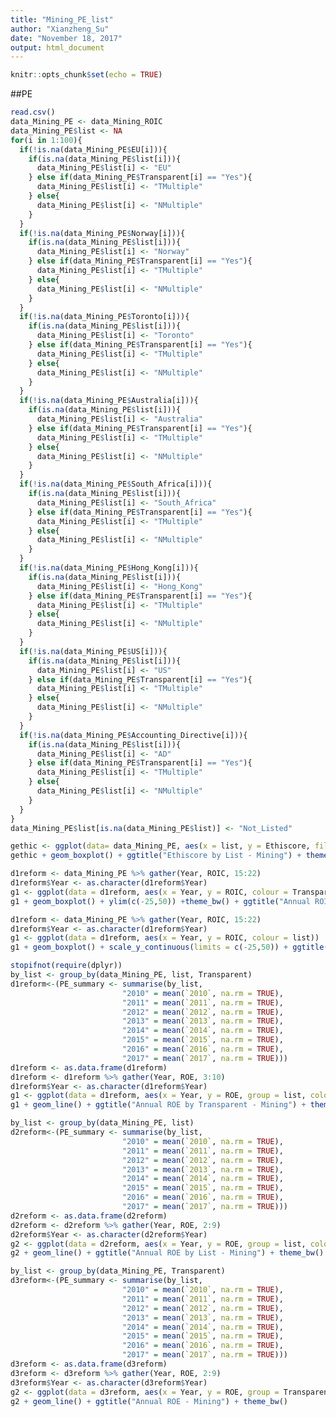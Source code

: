 ---
title: "Mining_PE_list"
author: "Xianzheng_Su"
date: "November 18, 2017"
output: html_document
---

```{r setup, include=FALSE}
knitr::opts_chunk$set(echo = TRUE)
```

##PE

```{r}
read.csv()
data_Mining_PE <- data_Mining_ROIC
data_Mining_PE$list <- NA
for(i in 1:100){
  if(!is.na(data_Mining_PE$EU[i])){
    if(is.na(data_Mining_PE$list[i])){
      data_Mining_PE$list[i] <- "EU"
    } else if(data_Mining_PE$Transparent[i] == "Yes"){
      data_Mining_PE$list[i] <- "TMultiple"
    } else{
      data_Mining_PE$list[i] <- "NMultiple"
    }
  }
  if(!is.na(data_Mining_PE$Norway[i])){
    if(is.na(data_Mining_PE$list[i])){
      data_Mining_PE$list[i] <- "Norway"
    } else if(data_Mining_PE$Transparent[i] == "Yes"){
      data_Mining_PE$list[i] <- "TMultiple"
    } else{
      data_Mining_PE$list[i] <- "NMultiple"
    }
  }
  if(!is.na(data_Mining_PE$Toronto[i])){
    if(is.na(data_Mining_PE$list[i])){
      data_Mining_PE$list[i] <- "Toronto"
    } else if(data_Mining_PE$Transparent[i] == "Yes"){
      data_Mining_PE$list[i] <- "TMultiple"
    } else{
      data_Mining_PE$list[i] <- "NMultiple"
    }
  }
  if(!is.na(data_Mining_PE$Australia[i])){
    if(is.na(data_Mining_PE$list[i])){
      data_Mining_PE$list[i] <- "Australia"
    } else if(data_Mining_PE$Transparent[i] == "Yes"){
      data_Mining_PE$list[i] <- "TMultiple"
    } else{
      data_Mining_PE$list[i] <- "NMultiple"
    }
  }
  if(!is.na(data_Mining_PE$South_Africa[i])){
    if(is.na(data_Mining_PE$list[i])){
      data_Mining_PE$list[i] <- "South_Africa"
    } else if(data_Mining_PE$Transparent[i] == "Yes"){
      data_Mining_PE$list[i] <- "TMultiple"
    } else{
      data_Mining_PE$list[i] <- "NMultiple"
    }
  }
  if(!is.na(data_Mining_PE$Hong_Kong[i])){
    if(is.na(data_Mining_PE$list[i])){
      data_Mining_PE$list[i] <- "Hong_Kong"
    } else if(data_Mining_PE$Transparent[i] == "Yes"){
      data_Mining_PE$list[i] <- "TMultiple"
    } else{
      data_Mining_PE$list[i] <- "NMultiple"
    }
  }
  if(!is.na(data_Mining_PE$US[i])){
    if(is.na(data_Mining_PE$list[i])){
      data_Mining_PE$list[i] <- "US"
    } else if(data_Mining_PE$Transparent[i] == "Yes"){
      data_Mining_PE$list[i] <- "TMultiple"
    } else{
      data_Mining_PE$list[i] <- "NMultiple"
    }
  }
  if(!is.na(data_Mining_PE$Accounting_Directive[i])){
    if(is.na(data_Mining_PE$list[i])){
      data_Mining_PE$list[i] <- "AD"
    } else if(data_Mining_PE$Transparent[i] == "Yes"){
      data_Mining_PE$list[i] <- "TMultiple"
    } else{
      data_Mining_PE$list[i] <- "NMultiple"
    }
  }
}
data_Mining_PE$list[is.na(data_Mining_PE$list)] <- "Not_Listed"
```

```{r}
gethic <- ggplot(data= data_Mining_PE, aes(x = list, y = Ethiscore, fill = "#f3c3f7"))
gethic + geom_boxplot() + ggtitle("Ethiscore by List - Mining") + theme_bw()
```

```{r}
d1reform <- data_Mining_PE %>% gather(Year, ROIC, 15:22)
d1reform$Year <- as.character(d1reform$Year)
g1 <- ggplot(data = d1reform, aes(x = Year, y = ROIC, colour = Transparent))
g1 + geom_boxplot() + ylim(c(-25,50)) +theme_bw() + ggtitle("Annual ROIC - Mining")
```

```{r}
d1reform <- data_Mining_PE %>% gather(Year, ROIC, 15:22)
d1reform$Year <- as.character(d1reform$Year)
g1 <- ggplot(data = d1reform, aes(x = Year, y = ROIC, colour = list))
g1 + geom_boxplot() + scale_y_continuous(limits = c(-25,50)) + ggtitle("Annual ROIC by list - Mining") + theme_bw()
```

```{r}
stopifnot(require(dplyr))
by_list <- group_by(data_Mining_PE, list, Transparent)
d1reform<-(PE_summary <- summarise(by_list,
                         "2010" = mean(`2010`, na.rm = TRUE),
                         "2011" = mean(`2011`, na.rm = TRUE),
                         "2012" = mean(`2012`, na.rm = TRUE),
                         "2013" = mean(`2013`, na.rm = TRUE),
                         "2014" = mean(`2014`, na.rm = TRUE),
                         "2015" = mean(`2015`, na.rm = TRUE),
                         "2016" = mean(`2016`, na.rm = TRUE),
                         "2017" = mean(`2017`, na.rm = TRUE)))
d1reform <- as.data.frame(d1reform)
d1reform <- d1reform %>% gather(Year, ROE, 3:10)
d1reform$Year <- as.character(d1reform$Year)
g1 <- ggplot(data = d1reform, aes(x = Year, y = ROE, group = list, colour = Transparent))
g1 + geom_line() + ggtitle("Annual ROE by Transparent - Mining") + theme_bw() + scale_y_continuous(limits = c(-25,50))
```


```{r}
by_list <- group_by(data_Mining_PE, list)
d2reform<-(PE_summary <- summarise(by_list,
                         "2010" = mean(`2010`, na.rm = TRUE),
                         "2011" = mean(`2011`, na.rm = TRUE),
                         "2012" = mean(`2012`, na.rm = TRUE),
                         "2013" = mean(`2013`, na.rm = TRUE),
                         "2014" = mean(`2014`, na.rm = TRUE),
                         "2015" = mean(`2015`, na.rm = TRUE),
                         "2016" = mean(`2016`, na.rm = TRUE),
                         "2017" = mean(`2017`, na.rm = TRUE)))
d2reform <- as.data.frame(d2reform)
d2reform <- d2reform %>% gather(Year, ROE, 2:9)
d2reform$Year <- as.character(d2reform$Year)
g2 <- ggplot(data = d2reform, aes(x = Year, y = ROE, group = list, colour = list))
g2 + geom_line() + ggtitle("Annual ROE by List - Mining") + theme_bw() + scale_y_continuous(limits = c(-25,50))
```


```{r}
by_list <- group_by(data_Mining_PE, Transparent)
d3reform<-(PE_summary <- summarise(by_list,
                         "2010" = mean(`2010`, na.rm = TRUE),
                         "2011" = mean(`2011`, na.rm = TRUE),
                         "2012" = mean(`2012`, na.rm = TRUE),
                         "2013" = mean(`2013`, na.rm = TRUE),
                         "2014" = mean(`2014`, na.rm = TRUE),
                         "2015" = mean(`2015`, na.rm = TRUE),
                         "2016" = mean(`2016`, na.rm = TRUE),
                         "2017" = mean(`2017`, na.rm = TRUE)))
d3reform <- as.data.frame(d3reform)
d3reform <- d3reform %>% gather(Year, ROE, 2:9)
d3reform$Year <- as.character(d3reform$Year)
g2 <- ggplot(data = d3reform, aes(x = Year, y = ROE, group = Transparent, colour = Transparent))
g2 + geom_line() + ggtitle("Annual ROE - Mining") + theme_bw()
```